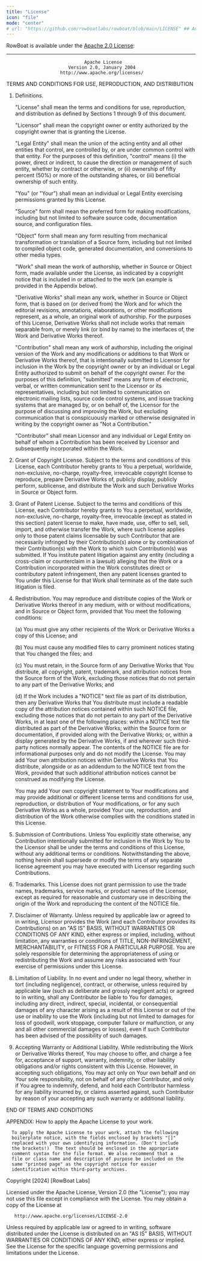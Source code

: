 ```yaml
---
title: "License"
icon: "file"
mode: "center"
# url: "https://github.com/rowboatlabs/rowboat/blob/main/LICENSE" ## An alternate display we could use
---
```


RowBoat is available under the [Apache 2.0 License](https://github.com/rowboatlabs/rowboat/blob/main/LICENSE):

----

                                 Apache License
                           Version 2.0, January 2004
                        http://www.apache.org/licenses/

   TERMS AND CONDITIONS FOR USE, REPRODUCTION, AND DISTRIBUTION

   1. Definitions.

      "License" shall mean the terms and conditions for use, reproduction,
      and distribution as defined by Sections 1 through 9 of this document.

      "Licensor" shall mean the copyright owner or entity authorized by
      the copyright owner that is granting the License.

      "Legal Entity" shall mean the union of the acting entity and all
      other entities that control, are controlled by, or are under common
      control with that entity. For the purposes of this definition,
      "control" means (i) the power, direct or indirect, to cause the
      direction or management of such entity, whether by contract or
      otherwise, or (ii) ownership of fifty percent (50%) or more of the
      outstanding shares, or (iii) beneficial ownership of such entity.

      "You" (or "Your") shall mean an individual or Legal Entity
      exercising permissions granted by this License.

      "Source" form shall mean the preferred form for making modifications,
      including but not limited to software source code, documentation
      source, and configuration files.

      "Object" form shall mean any form resulting from mechanical
      transformation or translation of a Source form, including but
      not limited to compiled object code, generated documentation,
      and conversions to other media types.

      "Work" shall mean the work of authorship, whether in Source or
      Object form, made available under the License, as indicated by a
      copyright notice that is included in or attached to the work
      (an example is provided in the Appendix below).

      "Derivative Works" shall mean any work, whether in Source or Object
      form, that is based on (or derived from) the Work and for which the
      editorial revisions, annotations, elaborations, or other modifications
      represent, as a whole, an original work of authorship. For the purposes
      of this License, Derivative Works shall not include works that remain
      separable from, or merely link (or bind by name) to the interfaces of,
      the Work and Derivative Works thereof.

      "Contribution" shall mean any work of authorship, including
      the original version of the Work and any modifications or additions
      to that Work or Derivative Works thereof, that is intentionally
      submitted to Licensor for inclusion in the Work by the copyright owner
      or by an individual or Legal Entity authorized to submit on behalf of
      the copyright owner. For the purposes of this definition, "submitted"
      means any form of electronic, verbal, or written communication sent
      to the Licensor or its representatives, including but not limited to
      communication on electronic mailing lists, source code control systems,
      and issue tracking systems that are managed by, or on behalf of, the
      Licensor for the purpose of discussing and improving the Work, but
      excluding communication that is conspicuously marked or otherwise
      designated in writing by the copyright owner as "Not a Contribution."

      "Contributor" shall mean Licensor and any individual or Legal Entity
      on behalf of whom a Contribution has been received by Licensor and
      subsequently incorporated within the Work.

   2. Grant of Copyright License. Subject to the terms and conditions of
      this License, each Contributor hereby grants to You a perpetual,
      worldwide, non-exclusive, no-charge, royalty-free, irrevocable
      copyright license to reproduce, prepare Derivative Works of,
      publicly display, publicly perform, sublicense, and distribute the
      Work and such Derivative Works in Source or Object form.

   3. Grant of Patent License. Subject to the terms and conditions of
      this License, each Contributor hereby grants to You a perpetual,
      worldwide, non-exclusive, no-charge, royalty-free, irrevocable
      (except as stated in this section) patent license to make, have made,
      use, offer to sell, sell, import, and otherwise transfer the Work,
      where such license applies only to those patent claims licensable
      by such Contributor that are necessarily infringed by their
      Contribution(s) alone or by combination of their Contribution(s)
      with the Work to which such Contribution(s) was submitted. If You
      institute patent litigation against any entity (including a
      cross-claim or counterclaim in a lawsuit) alleging that the Work
      or a Contribution incorporated within the Work constitutes direct
      or contributory patent infringement, then any patent licenses
      granted to You under this License for that Work shall terminate
      as of the date such litigation is filed.

   4. Redistribution. You may reproduce and distribute copies of the
      Work or Derivative Works thereof in any medium, with or without
      modifications, and in Source or Object form, provided that You
      meet the following conditions:

      (a) You must give any other recipients of the Work or
          Derivative Works a copy of this License; and

      (b) You must cause any modified files to carry prominent notices
          stating that You changed the files; and

      (c) You must retain, in the Source form of any Derivative Works
          that You distribute, all copyright, patent, trademark, and
          attribution notices from the Source form of the Work,
          excluding those notices that do not pertain to any part of
          the Derivative Works; and

      (d) If the Work includes a "NOTICE" text file as part of its
          distribution, then any Derivative Works that You distribute must
          include a readable copy of the attribution notices contained
          within such NOTICE file, excluding those notices that do not
          pertain to any part of the Derivative Works, in at least one
          of the following places: within a NOTICE text file distributed
          as part of the Derivative Works; within the Source form or
          documentation, if provided along with the Derivative Works; or,
          within a display generated by the Derivative Works, if and
          wherever such third-party notices normally appear. The contents
          of the NOTICE file are for informational purposes only and
          do not modify the License. You may add Your own attribution
          notices within Derivative Works that You distribute, alongside
          or as an addendum to the NOTICE text from the Work, provided
          that such additional attribution notices cannot be construed
          as modifying the License.

      You may add Your own copyright statement to Your modifications and
      may provide additional or different license terms and conditions
      for use, reproduction, or distribution of Your modifications, or
      for any such Derivative Works as a whole, provided Your use,
      reproduction, and distribution of the Work otherwise complies with
      the conditions stated in this License.

   5. Submission of Contributions. Unless You explicitly state otherwise,
      any Contribution intentionally submitted for inclusion in the Work
      by You to the Licensor shall be under the terms and conditions of
      this License, without any additional terms or conditions.
      Notwithstanding the above, nothing herein shall supersede or modify
      the terms of any separate license agreement you may have executed
      with Licensor regarding such Contributions.

   6. Trademarks. This License does not grant permission to use the trade
      names, trademarks, service marks, or product names of the Licensor,
      except as required for reasonable and customary use in describing the
      origin of the Work and reproducing the content of the NOTICE file.

   7. Disclaimer of Warranty. Unless required by applicable law or
      agreed to in writing, Licensor provides the Work (and each
      Contributor provides its Contributions) on an "AS IS" BASIS,
      WITHOUT WARRANTIES OR CONDITIONS OF ANY KIND, either express or
      implied, including, without limitation, any warranties or conditions
      of TITLE, NON-INFRINGEMENT, MERCHANTABILITY, or FITNESS FOR A
      PARTICULAR PURPOSE. You are solely responsible for determining the
      appropriateness of using or redistributing the Work and assume any
      risks associated with Your exercise of permissions under this License.

   8. Limitation of Liability. In no event and under no legal theory,
      whether in tort (including negligence), contract, or otherwise,
      unless required by applicable law (such as deliberate and grossly
      negligent acts) or agreed to in writing, shall any Contributor be
      liable to You for damages, including any direct, indirect, special,
      incidental, or consequential damages of any character arising as a
      result of this License or out of the use or inability to use the
      Work (including but not limited to damages for loss of goodwill,
      work stoppage, computer failure or malfunction, or any and all
      other commercial damages or losses), even if such Contributor
      has been advised of the possibility of such damages.

   9. Accepting Warranty or Additional Liability. While redistributing
      the Work or Derivative Works thereof, You may choose to offer,
      and charge a fee for, acceptance of support, warranty, indemnity,
      or other liability obligations and/or rights consistent with this
      License. However, in accepting such obligations, You may act only
      on Your own behalf and on Your sole responsibility, not on behalf
      of any other Contributor, and only if You agree to indemnify,
      defend, and hold each Contributor harmless for any liability
      incurred by, or claims asserted against, such Contributor by reason
      of your accepting any such warranty or additional liability.

   END OF TERMS AND CONDITIONS

   APPENDIX: How to apply the Apache License to your work.

      To apply the Apache License to your work, attach the following
      boilerplate notice, with the fields enclosed by brackets "[]"
      replaced with your own identifying information. (Don't include
      the brackets!)  The text should be enclosed in the appropriate
      comment syntax for the file format. We also recommend that a
      file or class name and description of purpose be included on the
      same "printed page" as the copyright notice for easier
      identification within third-party archives.

   Copyright [2024] [RowBoat Labs]

   Licensed under the Apache License, Version 2.0 (the "License");
   you may not use this file except in compliance with the License.
   You may obtain a copy of the License at

       http://www.apache.org/licenses/LICENSE-2.0

   Unless required by applicable law or agreed to in writing, software
   distributed under the License is distributed on an "AS IS" BASIS,
   WITHOUT WARRANTIES OR CONDITIONS OF ANY KIND, either express or implied.
   See the License for the specific language governing permissions and
   limitations under the License.
